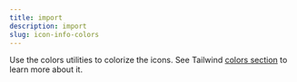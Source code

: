 ```yaml
---
title: import
description: import
slug: icon-info-colors
---
```


Use the colors utilities to colorize the icons. See Tailwind [colors section](https://tailwindcss.com/docs/customizing-colors) to learn more about it.
